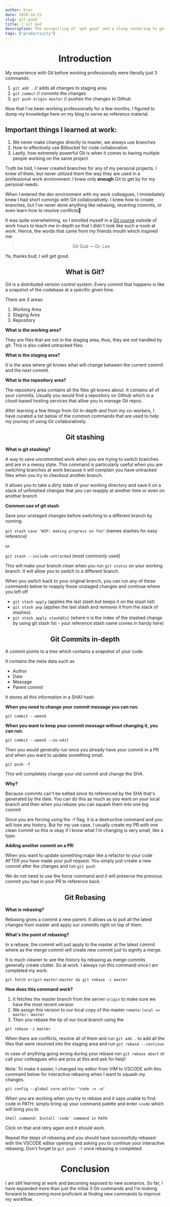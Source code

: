 ```yaml
---
author: Kien
date: 2020-10-25
slug: git-good
title: 🍅 Git Gud 
description: The misspelling of 'get good' and a slang rendering to get good at a task or skill. It is used to heckle inexperienced players or newbies online in video games. My journey and experience with Git.
tags: ["productivity"]
---
```


# <center>Introduction</center>

My experience with Git before working professionally were literally just 3 commands:

1. `git add .` // adds all changes to staging area
2. `git commit` // commits the changes 
3. `git push origin master` // pushes the changes to Github

Now that I've been working professionally for a few months, I figured to dump my knowledge here on my blog to serve as reference material.

## Important things I learned at work:

1. We never make changes directly to master, we always use branches
2. How to effectively use Bitbucket for code collaboration
3. Lastly, how extremely powerful Git is when it comes to having multiple people working on the same project

Truth be told, I never created branches for any of my personal projects. I knew of them, but never utilized them the way they are used in a professional work environment. I knew only **enough** Git to get by for my personal needs.

When I entered the dev environment with my work colleagues, I immediately knew I had short comings with Git collaboratively. I knew how to create branches, but I've never done anything like rebasing, reverting commits, or even learn how to resolve conflicts🙈

It was quite overwhelming, so I enrolled myself in a <a href="https://frontendmasters.com/courses/git-in-depth/" target="_blank">Git course</a> outside of work hours to teach me in-depth so that I didn't look like such a noob at work. Hence, the words that came from my friends mouth which inspired me:


<blockquote><center>Git Gud — Dr. Lee</center></blockquote>

Ya, thanks bud; I will get good.

## <center> What is Git? </center>

Git is a distributed version control system. Every commit that happens is like a snapshot of the codebase at a specific given time.

There are 3 areas:

1. Working Area
2. Staging Area
3. Repository

**What is the working area?**

They are files that are not in the staging area, thus, they are not handled by git. This is also called untracked files.

**What is the staging area?**

It is the area where git knows what will change between the current commit and the next commit. 

**What is the repository area?**

The repository area contains all the files git knows about. It contains all of your commits. Usually you would find a repository on Github which is a cloud-based hosting services that allow you to manage Git repos.

After learning a few things from Git In-depth and from my co-workers, I have curated a list below of the common commands that are used to help my journey of using Git collaboratively.


## <center> Git stashing </center>

**What is git stashing?**

A way to save uncommitted work when you are trying to switch branches and are in a messy state. This command is particularly useful when you are switching branches at work because it will complain you have untracked files when you try to checkout another branch.

It allows you to take a dirty state of your working directory and save it on a stack of unfinished changes that you can reapply at another time or even on another branch

**Common use of git stash**

Save your unstaged changes before switching to a different branch by running:

`git stash save "WIP: making progress on foo"`  (names stashes for easy reference)

or

`git stash --include-untracked` (most commonly used)

This will make your branch clean when you run `git status` on your working branch. It will allow you to switch to a different branch.

When you switch back to your original branch, you can run any of these commands below to reapply those unstaged changes and continue where you left off

- `git stash apply` (applies the last stash but keeps it on the stash list)
- `git stash pop`  (applies the last stash and removes it from the stack of stashes)
- `git stash apply stash@{n}` (where n is the index of the stashed change by using git stash list - your reference stash name comes in handy here)


## <center> Git Commits in-depth </center>
A commit points to a tree which contains a snapshot of your code.

It contains the meta data such as 
- Author
- Date
- Message
- Parent commit

It stores all this information in a SHA1 hash

**When you need to change your commit message you can run:**

`git commit --amend`

**When you want to keep your commit message without changing it, you can run:**

`git commit --amend --no-edit`

Then you would generally run once you already have your commit in a PR and when you want to update something small.

`git push -f` 

This will completely change your old commit and change the SHA. 

**Why?**

Because commits can't be edited since its referenced by the SHA that's generated by the date. You can do this as much as you want on your local branch and then when you rebase you can squash them into one big commit

Since you are forcing using the -f flag, it is a destructive command and you will lose any history. But for my use case, I usually create my PR with one clean commit so this is okay if I know what I'm changing is very small, like a typo.

**Adding another commit on a PR:**

When you want to update something major like a refactor to your code AFTER you have made your pull request. You simply just create a new commit after the changes and run `git push`

We do not need to use the force command and it will preserve the previous commit you had in your PR to reference back.


## <center> Git Rebasing </center>

**What is rebasing?**

Rebasing gives a commit a new parent. It allows us to pull all the latest changes from master and apply our commits right on top of them.

**What's the point of rebasing?**

In a rebase, the commit will just apply to the master at the latest commit where as the merge commit will create new commit just to signify a merge.

It is much cleaner to see the history by rebasing as merge commits generally create clutter. So at work. I always run this command once I am completed my work:

`git fetch origin master:master && git rebase -i master`

**How does this command work?**

1. It fetches the master branch from the server `origin` to make sure we have the most recent version
2. We assign this version to our local copy of the master `remote:local => master: master`
3. Then you rebase the tip of our local branch using the

`git rebase -i master`

When there are conflicts, resolve all of them and run `git add .` to add all the files that were resolved into the staging area and run `git rebase --continue`

In case of anything going wrong during your rebase run `git rebase abort` or call your colleagues who are pros at this and ask for help!

Note: To make it easier, I changed my editor from VIM to VSCODE with this command below for interactive rebasing when I want to squash my changes.

`git config --global core.editor "code -n -w"`

When you are working when you try to rebase and it says unable to find code in PATH:
simply bring up your command palette and enter
`>code` which will bring you to 

`Shell command: Install 'code' command in PATH`

Click on that and retry again and it should work.

Repeat the steps of rebasing and you should have successfully rebased with the VSCODE editor opening and asking you to continue your interactive rebasing. Don't forget to `git push -f` once rebasing is completed.

# <center> Conclusion </center>

I am still learning at work and becoming exposed to new scenarios. So far, I have expanded more than just the initial 3 Git commands and I'm looking forward to becoming more proficient at finding new commands to improve my workflow.
